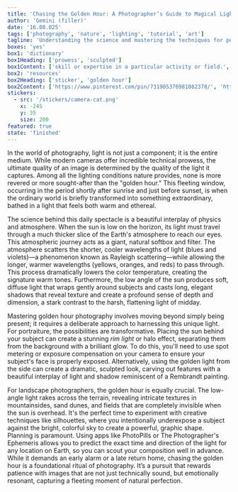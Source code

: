 ```yaml
---
title: 'Chasing the Golden Hour: A Photographer’s Guide to Magical Light'
author: 'Gemini (filler)'
date: '16.08.025'
tags: ['photography', 'nature', 'lighting', 'tutorial', 'art']
tagline: 'Understanding the science and mastering the techniques for perfect golden hour photography.'
boxes: 'yes'
box1: 'dictionary'
box1Heading: ['prowess', 'sculpted']
box1Content: ['skill or expertise in a particular activity or field.', 'create or represent (something) by carving, casting, or other shaping techniques.']
box2: 'resources'
box2Heading: ['sticker', 'golden hour']
box2Content: ['https://www.pinterest.com/pin/731905376981082378/', 'https://www.youtube.com/watch?v=PEM0Vs8jf1w']
stickers: 
  - src: '/stickers/camera-cat.png'
    x: -245
    y: 35 
    size: 200
featured: true
state: 'finished'
---
```


In the world of photography, light is not just a component; it is the entire medium. While modern cameras offer incredible technical prowess, the ultimate quality of an image is determined by the quality of the light it captures. Among all the lighting conditions nature provides, none is more revered or more sought-after than the "golden hour." This fleeting window, occurring in the period shortly after sunrise and just before sunset, is when the ordinary world is briefly transformed into something extraordinary, bathed in a light that feels both warm and ethereal.

The science behind this daily spectacle is a beautiful interplay of physics and atmosphere. When the sun is low on the horizon, its light must travel through a much thicker slice of the Earth's atmosphere to reach our eyes. This atmospheric journey acts as a giant, natural softbox and filter. The atmosphere scatters the shorter, cooler wavelengths of light (blues and violets)—a phenomenon known as Rayleigh scattering—while allowing the longer, warmer wavelengths (yellows, oranges, and reds) to pass through. This process dramatically lowers the color temperature, creating the signature warm tones. Furthermore, the low angle of the sun produces soft, diffuse light that wraps gently around subjects and casts long, elegant shadows that reveal texture and create a profound sense of depth and dimension, a stark contrast to the harsh, flattening light of midday.

Mastering golden hour photography involves moving beyond simply being present; it requires a deliberate approach to harnessing this unique light. For portraiture, the possibilities are transformative. Placing the sun behind your subject can create a stunning *rim light* or halo effect, separating them from the background with a brilliant glow. To do this, you'll need to use spot metering or exposure compensation on your camera to ensure your subject's face is properly exposed. Alternatively, using the golden light from the side can create a dramatic, sculpted look, carving out features with a beautiful interplay of light and shadow reminiscent of a Rembrandt painting.

For landscape photographers, the golden hour is equally crucial. The low-angle light rakes across the terrain, revealing intricate textures in mountainsides, sand dunes, and fields that are completely invisible when the sun is overhead. It's the perfect time to experiment with creative techniques like silhouettes, where you intentionally underexpose a subject against the bright, colorful sky to create a powerful, graphic shape. Planning is paramount. Using apps like PhotoPills or The Photographer's Ephemeris allows you to predict the exact time and direction of the light for any location on Earth, so you can scout your composition well in advance. While it demands an early alarm or a late return home, chasing the golden hour is a foundational ritual of photography. It’s a pursuit that rewards patience with images that are not just technically sound, but emotionally resonant, capturing a fleeting moment of natural perfection.